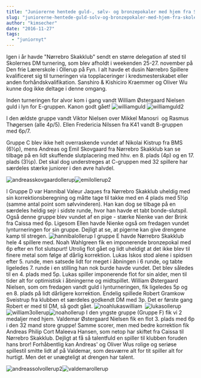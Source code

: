 ```yaml
---
title: "Juniorerne hentede guld-, sølv- og bronzepokaler med hjem fra Skole Skak DM på Fyn"
slug: "juniorerne-hentede-guld-solv-og-bronzepokaler-med-hjem-fra-skole-skak-dm-pa-fyn"
author: "kimsecher"
date: "2016-11-27"
tags: 
  - "juniornyt"
---
```


Igen i år havde "Nørrebro Skakklub" sendt en større delegation af sted til Skolernes DM turnering, som blev afholdt i weekenden 25-27. november på Den frie Lærerskole i Ollerup på Fyn. I alt havde et dusin Nørrebro Spillere kvalificeret sig til turneringen via topplaceringer i kredsmesterskabet eller anden forhåndskvalifikation. Sanshiro & Kishiciro Kraemmer og Oliver Wu kunne dog ikke deltage i denne omgang.

Inden turneringen for alvor kom i gang vandt William Østergaard Nielsen guld i lyn for E-gruppen. Kanon godt gået! ![williamguld](/images/WilliamGuld-300x200.jpg) ![williamguld2](/images/WilliamGuld2-300x200.jpg)

I den ældste gruppe vandt Viktor Nielsen over Mikkel Manosri  og Rasmus Thøgersen (alle 4p/5). Ellen Fredericia Nilssen fra K41 vandt B-gruppen med 6p/7.

Gruppe C blev ikke helt overraskende vundet af Nikolai Kistrup fra BMS (6½p), mens Andreas og Emil Skovgaard fra Nørrebro Skakklub kan se tilbage på en lidt skuffende slutplacering med hhv. en 8. plads (4p) og en 17. plads (3½p). Det skal dog understreges at C-gruppen med 32 spillere har særdeles stærke juniorer i den øvre halvdel.

![andreasskovgaardollerup](/images/AndreasSkovgaardOllerup-300x200.jpg)![emilollerup2](/images/EmilOllerup2-150x150.jpg)

I Gruppe D var Hannibal Valeur Jaques fra Nørrebro Skakklub uheldig med sin korrektionsberegning og måtte tage til takke med en 4 plads med 5½p (samme antal point som sølvvinderen). Han kan dog se tilbage på en særdeles heldig sejr i sidste runde, hvor han havde et tabt bonde-slutspil. Også denne gruppe blev vundet af en pige - stærke Nienke van der Brink fra Caissa med 6p. Ligesom Ellen havde Nienke også om fredagen vundet lynturneringen for sin gruppe. Dejligt at se, at pigerne kan give drengene kamp til stregen. ![hannibalollerup](/images/HannibalOllerup-300x200.jpg) I gruppe E havde Nørrebro Skakklub hele 4 spillere med. Noah Wahlgreen fik en imponerende bronzepokal med 6p efter en flot slutspurt! Utrolig flot gået og lidt uheldigt at det ikke blev til finere metal som følge af dårlig korrektion. Lukas Iskos stod alene i spidsen efter 5. runde, men satsede lidt for meget i åbningen i 6 runde, og tabte ligeledes 7. runde i en stilling han nok burde havde vundet. Det blev således til en 4. plads med 5p. Lukas spiller imponerende flot for sin alder, men til tider alt for optimistisk i åbningerne og midtspillet. William Østergaard Nielsen, som om fredagen vandt guld i lynturneringen, fik ligeledes 5p og en 8. plads på lidt dårligere korrektion. Endelig spillede Robert Gramkow Sveistrup fra klubben et særdeles godkendt DM med 3p. Det er første gang Robert er med til DM, så godt gået. ![noahlukaswilliam](/images/NoahLukasWilliam-300x200.jpg)  ![lukasollerup](/images/LukasOllerup-300x200.jpg)  ![william3ollerup](/images/William3Ollerup-300x200.jpg)![noahollerup](/images/NoahOllerup-300x200.jpg) I den yngste gruppe (Gruppe F) fik vi 2 medaljer med hjem. Valdemar Østergaard Nielsen fik en flot 3. plads med 6p i den 32 mand store gruppe! Samme scorer, men med bedre korrektion fik Andreas Philip Cort Maleeva Hansen, som netop har skiftet fra Caissa til Nørrebro Skakklub. Dejligt at få så talentfuld en spiller til klubben foruden hans bror! Forhåbentlig kan Andreas' og Oliver Wus rolige og seriøse spillestil smitte lidt af på Valdemar, som desværre alt for tit spiller alt for hurtigt. Men det er unægteligt at drengen har talent.

![andreassolvollerup2](/images/andreassølvOllerup2-300x200.jpg)![valdemarollerup](/images/ValdemarOllerup.jpg)
